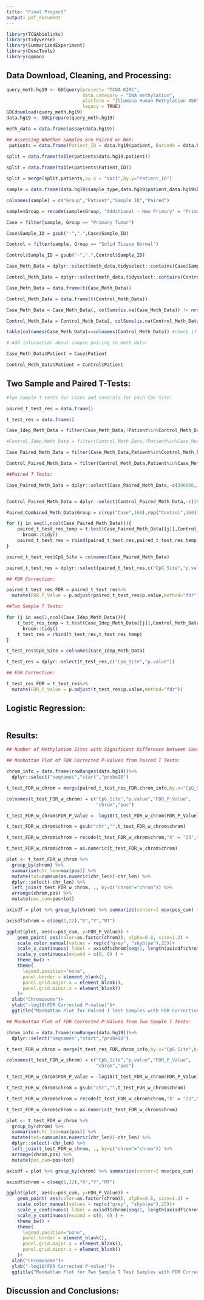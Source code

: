 ---
title: "Final Project"
output: pdf_document
---

```{r setup, include=FALSE}
library(TCGAbiolinks)
library(tidyverse)
library(SummarizedExperiment)
library(DescTools)
library(qqman)
```


## Data Download, Cleaning, and Processing:

```{r}
query_meth.hg19 <- GDCquery(project= "TCGA-KIRC",
                            data.category = "DNA methylation",
                            platform = "Illumina Human Methylation 450",
                            legacy = TRUE)
GDCdownload(query_meth.hg19)
data.hg19 <- GDCprepare(query_meth.hg19)

meth_data = data.frame(assay(data.hg19))

## Assessing Whether Samples are Paired or Not:
 patients = data.frame(Patient_ID = data.hg19$patient, Barcode = data.hg19$barcode)
 
split = data.frame(table(patients$data.hg19.patient))

split = data.frame(table(patients$Patient_ID))

split = merge(split,patients,by.x = "Var1",by.y="Patient_ID")

sample = data.frame(data.hg19$sample_type,data.hg19$patient,data.hg19$barcode,split$Freq)

colnames(sample) = c("Group","Patient","Sample_ID","Paired")

sample$Group = recode(sample$Group, "Additional - New Primary" = "Primary Tumor")

Case = filter(sample, Group == "Primary Tumor")

Case$Sample_ID = gsub("-",".",Case$Sample_ID)

Control = filter(sample, Group == "Solid Tissue Normal")

Control$Sample_ID = gsub("-",".",Control$Sample_ID)

Case_Meth_Data = dplyr::select(meth_data,tidyselect::contains(Case$Sample_ID))

Control_Meth_Data = dplyr::select(meth_data,tidyselect::contains(Control$Sample_ID))

Case_Meth_Data = data.frame(t(Case_Meth_Data))

Control_Meth_Data = data.frame(t(Control_Meth_Data))

Case_Meth_Data = Case_Meth_Data[, colSums(is.na(Case_Meth_Data)) != nrow(Case_Meth_Data)]

Control_Meth_Data = Control_Meth_Data[, colSums(is.na(Control_Meth_Data)) != nrow(Control_Meth_Data)]

table(colnames(Case_Meth_Data)==colnames(Control_Meth_Data)) #check if CpG sites are same

# Add information about sample pairing to meth data:

Case_Meth_Data$Patient = Case$Patient

Control_Meth_Data$Patient = Control$Patient
```

## Two Sample and Paired T-Tests:

```{r}
#Two Sample T tests for Cases and Controls for Each CpG Site:

paired_t_test_res = data.frame()

t_test_res = data.frame()

Case_Idep_Meth_Data = filter(Case_Meth_Data,!Patient%in%Control_Meth_Data$Patient)

#Control_Idep_Meth_Data = filter(Control_Meth_Data,!Patient%in%Case_Meth_Data$Patient)

Case_Paired_Meth_Data = filter(Case_Meth_Data,Patient%in%Control_Meth_Data$Patient)

Control_Paired_Meth_Data = filter(Control_Meth_Data,Patient%in%Case_Meth_Data$Patient)

##Paired T Tests:

Case_Paired_Meth_Data = dplyr::select(Case_Paired_Meth_Data,-c(396066,306067))


Control_Paired_Meth_Data = dplyr::select(Control_Paired_Meth_Data,-c(396066,306067))

Paired_Combined_Meth_Data$Group = c(rep("Case",160),rep("Control",160))

for (j in seq(1,ncol(Case_Paired_Meth_Data))){
    paired_t_test_res_temp = t.test(Case_Paired_Meth_Data[[j]],Control_Paired_Meth_Data[[j]],alternative="two.sided",paired=T)%>%
      broom::tidy()
    paired_t_test_res = rbind(paired_t_test_res,paired_t_test_res_temp) 
}

paired_t_test_res$CpG_Site = colnames(Case_Paired_Meth_Data)

paired_t_test_res = dplyr::select(paired_t_test_res,c("CpG_Site","p.value"))

## FDR Correction:

paired_t_test_res_FDR = paired_t_test_res%>%
  mutate(FDR_P_Value = p.adjust(paired_t_test_res$p.value,method="fdr"))

##Two Sample T Tests:

for (j in seq(1,ncol(Case_Idep_Meth_Data))){
    t_test_res_temp = t.test(Case_Idep_Meth_Data[[j]],Control_Meth_Data[[j]],alternative="two.sided")%>%
      broom::tidy()
    t_test_res = rbind(t_test_res,t_test_res_temp) 
}

t_test_res$CpG_Site = colnames(Case_Idep_Meth_Data)

t_test_res = dplyr::select(t_test_res,c("CpG_Site","p.value"))

## FDR Correction:

t_test_res_FDR = t_test_res%>%
  mutate(FDR_P_Value = p.adjust(t_test_res$p.value,method="fdr"))
```

## Logistic Regression:

```{r}

```

## Results:

```{r}
## Number of Methylation Sites with Significant Difference between Case and Controls:

## Manhattan Plot of FDR Corrected P-Values from Paired T Tests:

chrom_info = data.frame(rowRanges(data.hg19))%>%
  dplyr::select("seqnames","start","probeID")

t_test_FDR_w_chrom = merge(paired_t_test_res_FDR,chrom_info,by.x="CpG_Site",by.y="probeID")

colnames(t_test_FDR_w_chrom) = c("CpG_Site","p.value","FDR_P_Value",
                                 "chrom","pos")

t_test_FDR_w_chrom$FDR_P_Value = -log10(t_test_FDR_w_chrom$FDR_P_Value)

t_test_FDR_w_chrom$chrom = gsub("chr","",t_test_FDR_w_chrom$chrom)

t_test_FDR_w_chrom$chrom = recode(t_test_FDR_w_chrom$chrom,"X" = "23","Y"="24","NA"="25")

t_test_FDR_w_chrom$chrom = as.numeric(t_test_FDR_w_chrom$chrom)

plot <- t_test_FDR_w_chrom %>% 
  group_by(chrom) %>% 
  summarise(chr_len=max(pos)) %>% 
  mutate(tot=cumsum(as.numeric(chr_len))-chr_len) %>%
  dplyr::select(-chr_len) %>%
  left_join(t_test_FDR_w_chrom, ., by=c("chrom"="chrom")) %>%
  arrange(chrom,pos) %>%
  mutate(pos_cum=pos+tot)

axisdf = plot %>% group_by(chrom) %>% summarize(center=( max(pos_cum) + min(pos_cum) ) / 2 )

axisdf$chrom = c(seq(1,22),"X","Y","MT")

ggplot(plot, aes(x=pos_cum, y=FDR_P_Value)) +
    geom_point( aes(color=as.factor(chrom)), alpha=0.8, size=1.3) +
    scale_color_manual(values = rep(c("grey", "skyblue"),25))+
    scale_x_continuous( label = axisdf$chrom[seq(1, length(axisdf$chrom), by = 2)], breaks= axisdf$center[seq(1, length(axisdf$center), by = 2)] ) +
    scale_y_continuous(expand = c(0, 0) ) +
    theme_bw() +
    theme( 
      legend.position="none",
      panel.border = element_blank(),
      panel.grid.major.x = element_blank(),
      panel.grid.minor.x = element_blank()
    )+
  xlab("Chromosome")+
  ylab("-log10(FDR Corrected P-value)")+
  ggtitle("Manhattan Plot for Paired T Test Samples with FDR Correction")

## Manhattan Plot of FDR Corrected P-Values from Two Sample T Tests:

chrom_info = data.frame(rowRanges(data.hg19))%>%
  dplyr::select("seqnames","start","probeID")

t_test_FDR_w_chrom = merge(t_test_res_FDR,chrom_info,by.x="CpG_Site",by.y="probeID")

colnames(t_test_FDR_w_chrom) = c("CpG_Site","p.value","FDR_P_Value",
                                 "chrom","pos")

t_test_FDR_w_chrom$FDR_P_Value = -log10(t_test_FDR_w_chrom$FDR_P_Value)

t_test_FDR_w_chrom$chrom = gsub("chr","",t_test_FDR_w_chrom$chrom)

t_test_FDR_w_chrom$chrom = recode(t_test_FDR_w_chrom$chrom,"X" = "23","Y"="24","NA"="25")

t_test_FDR_w_chrom$chrom = as.numeric(t_test_FDR_w_chrom$chrom)

plot <- t_test_FDR_w_chrom %>% 
  group_by(chrom) %>% 
  summarise(chr_len=max(pos)) %>% 
  mutate(tot=cumsum(as.numeric(chr_len))-chr_len) %>%
  dplyr::select(-chr_len) %>%
  left_join(t_test_FDR_w_chrom, ., by=c("chrom"="chrom")) %>%
  arrange(chrom,pos) %>%
  mutate(pos_cum=pos+tot)

axisdf = plot %>% group_by(chrom) %>% summarize(center=( max(pos_cum) + min(pos_cum) ) / 2 )

axisdf$chrom = c(seq(1,22),"X","Y","MT")

ggplot(plot, aes(x=pos_cum, y=FDR_P_Value)) +
    geom_point( aes(color=as.factor(chrom)), alpha=0.8, size=1.3) +
    scale_color_manual(values = rep(c("grey", "skyblue"),25))+
    scale_x_continuous( label = axisdf$chrom[seq(1, length(axisdf$chrom), by = 2)], breaks= axisdf$center[seq(1, length(axisdf$center), by = 2)] ) +
    scale_y_continuous(expand = c(0, 0) ) +
    theme_bw() +
    theme( 
      legend.position="none",
      panel.border = element_blank(),
      panel.grid.major.x = element_blank(),
      panel.grid.minor.x = element_blank()
    )+
  xlab("Chromosome")+
  ylab("-log10(FDR Corrected P-value)")+
  ggtitle("Manhattan Plot for Two Sample T Test Samples with FDR Correction")
```

## Discussion and Conclusions:
